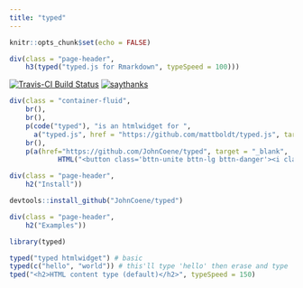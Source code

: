 ```yaml
---
title: "typed"
---
```


```r
knitr::opts_chunk$set(echo = FALSE)
```

```r
div(class = "page-header",
    h3(typed("typed.js for Rmarkdown", typeSpeed = 100)))
```

[![Travis-CI Build Status](https://travis-ci.org/JohnCoene/typed.svg?branch=master)](https://travis-ci.org/JohnCoene/typed)
[![saythanks](https://img.shields.io/badge/say-thanks-ff69b4.svg)](https://saythanks.io/to/JohnCoene)

```r
div(class = "container-fluid",
    br(),
    br(),
    p(code("typed"), "is an htmlwidget for ",
      a("typed.js", href = "https://github.com/mattboldt/typed.js", target = "_blank"), "It is obviously meant to be used in Rmarkdown html documents (such as this very website)."),
    br(),
    p(a(href="https://github.com/JohnCoene/typed", target = "_blank",
            HTML("<button class='bttn-unite bttn-lg bttn-danger'><i class='fa fa-github' aria-hidden='true'></i> Repository</button>"))))
```

```r
div(class = "page-header",
    h2("Install"))
```

```r
devtools::install_github("JohnCoene/typed")
```

```r
div(class = "page-header",
    h2("Examples"))
```

```r
library(typed)

typed("typed htmlwidget") # basic
typed(c("hello", "world")) # this'll type 'hello' then erase and type 'world'
tped("<h2>HTML content type (default)</h2>", typeSpeed = 150)
```